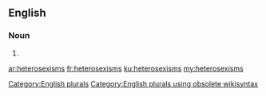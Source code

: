 ==English==

===Noun===
{{head|en}}

# {{plural of|heterosexism}}

[[Category:English plurals]][[Category:English plurals using obsolete wikisyntax]]

[[ar:heterosexisms]]
[[fr:heterosexisms]]
[[ku:heterosexisms]]
[[my:heterosexisms]]
